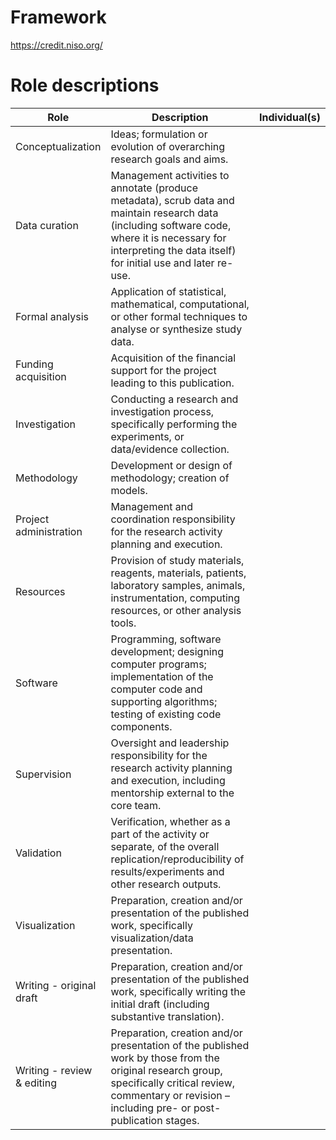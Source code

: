# Framework

<https://credit.niso.org/>

# Role descriptions

| Role                       | Description                                                                                                                                                                                                     | Individual(s) |
|--------------|--------------------------------------------|--------------|
| Conceptualization          | Ideas; formulation or evolution of overarching research goals and aims.                                                                                                                                         |               |
| Data curation              | Management activities to annotate (produce metadata), scrub data and maintain research data (including software code, where it is necessary for interpreting the data itself) for initial use and later re-use. |               |
| Formal analysis            | Application of statistical, mathematical, computational, or other formal techniques to analyse or synthesize study data.                                                                                        |               |
| Funding acquisition        | Acquisition of the financial support for the project leading to this publication.                                                                                                                               |               |
| Investigation              | Conducting a research and investigation process, specifically performing the experiments, or data/evidence collection.                                                                                          |               |
| Methodology                | Development or design of methodology; creation of models.                                                                                                                                                       |               |
| Project administration     | Management and coordination responsibility for the research activity planning and execution.                                                                                                                    |               |
| Resources                  | Provision of study materials, reagents, materials, patients, laboratory samples, animals, instrumentation, computing resources, or other analysis tools.                                                        |               |
| Software                   | Programming, software development; designing computer programs; implementation of the computer code and supporting algorithms; testing of existing code components.                                             |               |
| Supervision                | Oversight and leadership responsibility for the research activity planning and execution, including mentorship external to the core team.                                                                       |               |
| Validation                 | Verification, whether as a part of the activity or separate, of the overall replication/reproducibility of results/experiments and other research outputs.                                                      |               |
| Visualization              | Preparation, creation and/or presentation of the published work, specifically visualization/data presentation.                                                                                                  |               |
| Writing - original draft   | Preparation, creation and/or presentation of the published work, specifically writing the initial draft (including substantive translation).                                                                    |               |
| Writing - review & editing | Preparation, creation and/or presentation of the published work by those from the original research group, specifically critical review, commentary or revision -- including pre- or post-publication stages.   |               |
